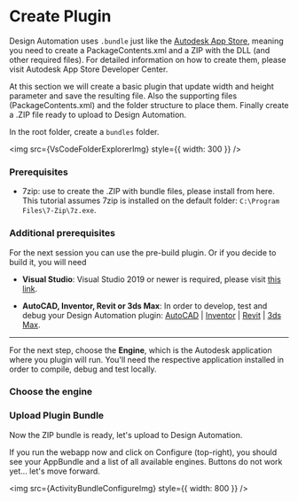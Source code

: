 
# Create Plugin

Design Automation uses `.bundle` just like the [Autodesk App Store](https://www.autodesk.com/developer-network/app-store), meaning you need to create a PackageContents.xml and a ZIP with the DLL (and other required files). For detailed information on how to create them, please visit Autodesk App Store Developer Center.

At this section we will create a basic plugin that update width and height parameter and save the resulting file. Also the supporting files (PackageContents.xml) and the folder structure to place them. Finally create a .ZIP file ready to upload to Design Automation.

In the root folder, create a `bundles` folder.

<img src={VsCodeFolderExplorerImg} style={{ width: 300 }} />

### Prerequisites

- 7zip: use to create the .ZIP with bundle files, please install from here. This tutorial assumes 7zip is installed on the default folder: `C:\Program Files\7-Zip\7z.exe`.

### Additional prerequisites

For the next session you can use the pre-build plugin. Or if you decide to build it, you will need

- **Visual Studio**: Visual Studio 2019 or newer is required, please visit [this link](https://visualstudio.microsoft.com/vs/).

- **AutoCAD, Inventor, Revit or 3ds Max**: In order to develop, test and debug your Design Automation plugin: [AutoCAD](https://www.autodesk.com/products/autocad/overview) | [Inventor](https://www.autodesk.com/products/inventor/overview) | [Revit](https://www.autodesk.com/products/revit/overview) | [3ds Max](https://www.autodesk.com/products/3ds-max/overview).

---

For the next step, choose the **Engine**, which is the Autodesk application where you plugin will run. You'll need the respective application installed in order to compile, debug and test locally.

### Choose the engine

<EngineTabs
  AutoCAD={AutoCADPlugin}
  Inventor={InventorPlugin}
  Revit={RevitPlugin}
  Max={MaxPlugin}
/>

### Upload Plugin Bundle

Now the ZIP bundle is ready, let's upload to Design Automation.

<EnvTabs
  NodeJsVsCode={BundleNodeJS}
  DotNetVsCode={BundleNet6}
  DotNetVs2022={BundleNet6}
/>

If you run the webapp now and click on Configure (top-right), you should see your AppBundle and a list of all available engines. Buttons do not work yet... let's move forward.

<img src={ActivityBundleConfigureImg} style={{ width: 800 }} />

